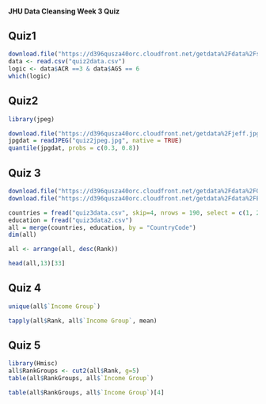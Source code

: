 #### JHU Data Cleansing Week 3 Quiz

## Quiz1

```r
download.file("https://d396qusza40orc.cloudfront.net/getdata%2Fdata%2Fss06hid.csv",destfile = "quiz2data.csv")
data <- read.csv("quiz2data.csv")
logic <- data$ACR ==3 & data$AGS == 6
which(logic)
```

## Quiz2

```r
library(jpeg)

download.file("https://d396qusza40orc.cloudfront.net/getdata%2Fjeff.jpg", destfile = "quiz2jpeg.jpg")
jpgdat = readJPEG("quiz2jpeg.jpg", native = TRUE)
quantile(jpgdat, probs = c(0.3, 0.8))
```

## Quiz 3

```r
download.file("https://d396qusza40orc.cloudfront.net/getdata%2Fdata%2FGDP.csv", destfile = "quiz3data.csv")
download.file("https://d396qusza40orc.cloudfront.net/getdata%2Fdata%2FEDSTATS_Country.csv", destfile = "quiz3data2.csv")

countries = fread("quiz3data.csv", skip=4, nrows = 190, select = c(1, 2, 4, 5), col.names=c("CountryCode", "Rank", "Economy", "Total"))
education = fread("quiz3data2.csv")
all = merge(countries, education, by = "CountryCode")
dim(all)
```

```r
all <- arrange(all, desc(Rank))

head(all,13)[33]
```


## Quiz 4
```r
unique(all$`Income Group`)
```
```r
tapply(all$Rank, all$`Income Group`, mean)
```

## Quiz 5

```r
library(Hmisc)
all$RankGroups <- cut2(all$Rank, g=5)
table(all$RankGroups, all$`Income Group`)

table(all$RankGroups, all$`Income Group`)[4]
```

